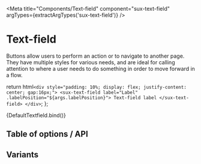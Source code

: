 
<Meta title="Components/Text-field" component="sux-text-field" argTypes={extractArgTypes('sux-text-field')} />

# Text-field

Buttons allow users to perform an action or to navigate to another page. They have multiple styles for various needs, and are ideal for calling attention to where a user needs to do something in order to move forward in a flow.

  return html`
    <div style="padding: 10%; display: flex; justify-content: center; gap:16px;">
      <sux-text-field label="Label" .labelPosition="${args.labelPosition}"> Text-field label </sux-text-field>
    </div>
  `;
};

<Canvas>
  <Story name="Playground">{DefaultTextfield.bind()}</Story>
</Canvas>

## Table of options / API

<ArgsTable of="sux-text-field" />

## Variants
